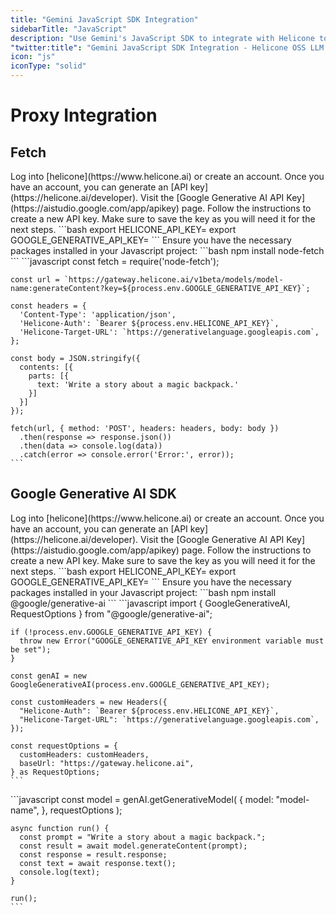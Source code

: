 ```yaml
---
title: "Gemini JavaScript SDK Integration"
sidebarTitle: "JavaScript"
description: "Use Gemini's JavaScript SDK to integrate with Helicone to log your Gemini AI usage."
"twitter:title": "Gemini JavaScript SDK Integration - Helicone OSS LLM Observability"
icon: "js"
iconType: "solid"
---
```


# Proxy Integration

## Fetch

<Steps>
  <Step title="Create an account + Generate an API Key">
    Log into [helicone](https://www.helicone.ai) or create an account. Once you have an account, you
    can generate an [API key](https://helicone.ai/developer).
  </Step>
  <Step title="Create Google Generative AI API Key">
    Visit the [Google Generative AI API Key](https://aistudio.google.com/app/apikey) page.
    Follow the instructions to create a new API key. Make sure to save the key as you will need it for the next steps.
  </Step>
  <Step title="Set API keys as environment variables">
    ```bash
    export HELICONE_API_KEY=<your Helicone API key>
    export GOOGLE_GENERATIVE_API_KEY=<your Google Generative AI API key>
    ```
  </Step>
  <Step title="Install necessary packages">
    Ensure you have the necessary packages installed in your Javascript project:
    ```bash
    npm install node-fetch
    ```
  </Step>
  <Step title="Send a request using fetch">
    ```javascript
    const fetch = require('node-fetch');

    const url = `https://gateway.helicone.ai/v1beta/models/model-name:generateContent?key=${process.env.GOOGLE_GENERATIVE_API_KEY}`;

    const headers = {
      'Content-Type': 'application/json',
      'Helicone-Auth': `Bearer ${process.env.HELICONE_API_KEY}`,
      'Helicone-Target-URL': `https://generativelanguage.googleapis.com`,
    };

    const body = JSON.stringify({
      contents: [{
        parts: [{
          text: 'Write a story about a magic backpack.'
        }]
      }]
    });

    fetch(url, { method: 'POST', headers: headers, body: body })
      .then(response => response.json())
      .then(data => console.log(data))
      .catch(error => console.error('Error:', error));
    ```

  </Step>
</Steps>

## Google Generative AI SDK

<Steps>
  <Step title="Create an account + Generate an API Key">
    Log into [helicone](https://www.helicone.ai) or create an account. Once you have an account, you
    can generate an [API key](https://helicone.ai/developer).
  </Step>
  <Step title="Create Google Generative AI API Key">
    Visit the [Google Generative AI API Key](https://aistudio.google.com/app/apikey) page.
    Follow the instructions to create a new API key. Make sure to save the key as you will need it for the next steps.
  </Step>
  <Step title="Set API keys as environment variables">
    ```bash
    export HELICONE_API_KEY=<your Helicone API key>
    export GOOGLE_GENERATIVE_API_KEY=<your Google Generative AI API key>
    ```
  </Step>
  <Step title="Install necessary packages">
    Ensure you have the necessary packages installed in your Javascript project:
    ```bash
    npm install @google/generative-ai
    ```
  </Step>
  <Step title="Import GoogleGenerativeAI and configure the client">
    ```javascript
    import { GoogleGenerativeAI, RequestOptions } from "@google/generative-ai";

    if (!process.env.GOOGLE_GENERATIVE_API_KEY) {
      throw new Error("GOOGLE_GENERATIVE_API_KEY environment variable must be set");
    }

    const genAI = new GoogleGenerativeAI(process.env.GOOGLE_GENERATIVE_API_KEY);

    const customHeaders = new Headers({
      "Helicone-Auth": `Bearer ${process.env.HELICONE_API_KEY}`,
      "Helicone-Target-URL": `https://generativelanguage.googleapis.com`,
    });

    const requestOptions = {
      customHeaders: customHeaders,
      baseUrl: "https://gateway.helicone.ai",
    } as RequestOptions;
    ```

  </Step>
  <Step title="Get the generative model and generate content">
    ```javascript
    const model = genAI.getGenerativeModel(
      {
        model: "model-name",
      },
      requestOptions
    );

    async function run() {
      const prompt = "Write a story about a magic backpack.";
      const result = await model.generateContent(prompt);
      const response = result.response;
      const text = await response.text();
      console.log(text);
    }

    run();
    ```

  </Step>
</Steps>

